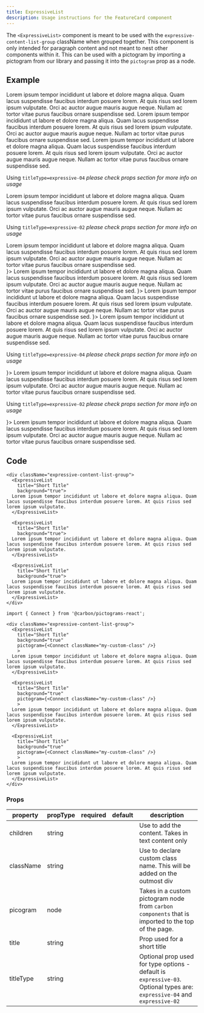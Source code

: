 ```yaml
---
title: ExpressiveList
description: Usage instructions for the FeatureCard component
---
```



<PageDescription>

The `<ExpressiveList>` component is meant to be used with the
`expressive-content-list-group` className when grouped together. This component
is only intended for paragraph content and not meant to nest other components
within it. This can be used with a pictogram by importing a pictogram from our
library and passing it into the `pictogram` prop as a node.

</PageDescription>

## Example

<Title>Content only</Title>

<div className="expressive-content-list-group">
  <ExpressiveList title="Short Title" background={true}>
    Lorem ipsum tempor incididunt ut labore et dolore magna aliqua. Quam lacus
    suspendisse faucibus interdum posuere lorem. At quis risus sed lorem ipsum
    vulputate. Orci ac auctor augue mauris augue neque. Nullam ac tortor vitae
    purus faucibus ornare suspendisse sed.
  </ExpressiveList>
  <ExpressiveList title="Short Title" background={true}>
    Lorem ipsum tempor incididunt ut labore et dolore magna aliqua. Quam lacus
    suspendisse faucibus interdum posuere lorem. At quis risus sed lorem ipsum
    vulputate. Orci ac auctor augue mauris augue neque. Nullam ac tortor vitae
    purus faucibus ornare suspendisse sed.
  </ExpressiveList>
  <ExpressiveList title="Short Title" background={true}>
    Lorem ipsum tempor incididunt ut labore et dolore magna aliqua. Quam lacus
    suspendisse faucibus interdum posuere lorem. At quis risus sed lorem ipsum
    vulputate. Orci ac auctor augue mauris augue neque. Nullam ac tortor vitae
    purus faucibus ornare suspendisse sed.
  </ExpressiveList>
</div>

Using `titleType=expressive-04` _please check props section for more info on
usage_

<div className="expressive-content-list-group">
  <ExpressiveList
    title="Short Title"
    titleType="expressive-04"
    background={true}>
    Lorem ipsum tempor incididunt ut labore et dolore magna aliqua. Quam lacus
    suspendisse faucibus interdum posuere lorem. At quis risus sed lorem ipsum
    vulputate. Orci ac auctor augue mauris augue neque. Nullam ac tortor vitae
    purus faucibus ornare suspendisse sed.
  </ExpressiveList>
</div>

Using `titleType=expressive-02` _please check props section for more info on
usage_

<div className="expressive-content-list-group">
  <ExpressiveList
    title="Short Title"
    titleType="expressive-02"
    background={true}>
    Lorem ipsum tempor incididunt ut labore et dolore magna aliqua. Quam lacus
    suspendisse faucibus interdum posuere lorem. At quis risus sed lorem ipsum
    vulputate. Orci ac auctor augue mauris augue neque. Nullam ac tortor vitae
    purus faucibus ornare suspendisse sed.
  </ExpressiveList>
</div>

<Title>With pictograms</Title>

<div className="expressive-content-list-group">
  <ExpressiveList
    title="Short Title"
    background={true}
    pictogram={<Connect aria-label="Add" className="my-custom-class" />}>
    Lorem ipsum tempor incididunt ut labore et dolore magna aliqua. Quam lacus
    suspendisse faucibus interdum posuere lorem. At quis risus sed lorem ipsum
    vulputate. Orci ac auctor augue mauris augue neque. Nullam ac tortor vitae
    purus faucibus ornare suspendisse sed.
  </ExpressiveList>
  <ExpressiveList
    title="Short Title"
    background={true}
    pictogram={<Connect aria-label="Add" className="my-custom-class" />}>
    Lorem ipsum tempor incididunt ut labore et dolore magna aliqua. Quam lacus
    suspendisse faucibus interdum posuere lorem. At quis risus sed lorem ipsum
    vulputate. Orci ac auctor augue mauris augue neque. Nullam ac tortor vitae
    purus faucibus ornare suspendisse sed.
  </ExpressiveList>
  <ExpressiveList
    title="Short Title"
    background={true}
    pictogram={<Connect aria-label="Add" className="my-custom-class" />}>
    Lorem ipsum tempor incididunt ut labore et dolore magna aliqua. Quam lacus
    suspendisse faucibus interdum posuere lorem. At quis risus sed lorem ipsum
    vulputate. Orci ac auctor augue mauris augue neque. Nullam ac tortor vitae
    purus faucibus ornare suspendisse sed.
  </ExpressiveList>
</div>

Using `titleType=expressive-04` _please check props section for more info on
usage_

<div className="expressive-content-list-group">
  <ExpressiveList
    title="Short Title"
    titleType="expressive-04"
    background={true}
    pictogram={<Connect aria-label="Add" className="my-custom-class" />}>
    Lorem ipsum tempor incididunt ut labore et dolore magna aliqua. Quam lacus
    suspendisse faucibus interdum posuere lorem. At quis risus sed lorem ipsum
    vulputate. Orci ac auctor augue mauris augue neque. Nullam ac tortor vitae
    purus faucibus ornare suspendisse sed.
  </ExpressiveList>
</div>

Using `titleType=expressive-02` _please check props section for more info on
usage_

<div className="expressive-content-list-group">
  <ExpressiveList
    title="Short Title"
    titleType="expressive-02"
    background={true}
    pictogram={<Connect aria-label="Add" className="my-custom-class" />}>
    Lorem ipsum tempor incididunt ut labore et dolore magna aliqua. Quam lacus
    suspendisse faucibus interdum posuere lorem. At quis risus sed lorem ipsum
    vulputate. Orci ac auctor augue mauris augue neque. Nullam ac tortor vitae
    purus faucibus ornare suspendisse sed.
  </ExpressiveList>
</div>

## Code

<Title>Content only</Title>

```mdx path=components/ExpressiveList/ExpressiveList.js src=https://github.com/carbon-design-system/gatsby-theme-carbon/tree/main/packages/gatsby-theme-carbon/src/components/ExpressiveList
<div className="expressive-content-list-group">
  <ExpressiveList 
    title="Short Title"
    background="true">
  Lorem ipsum tempor incididunt ut labore et dolore magna aliqua. Quam lacus suspendisse faucibus interdum posuere lorem. At quis risus sed lorem ipsum vulputate.
  </ExpressiveList>

  <ExpressiveList 
    title="Short Title"
    background="true">
  Lorem ipsum tempor incididunt ut labore et dolore magna aliqua. Quam lacus suspendisse faucibus interdum posuere lorem. At quis risus sed lorem ipsum vulputate.
  </ExpressiveList>
    
  <ExpressiveList 
    title="Short Title"
    background="true">
  Lorem ipsum tempor incididunt ut labore et dolore magna aliqua. Quam lacus suspendisse faucibus interdum posuere lorem. At quis risus sed lorem ipsum vulputate.
  </ExpressiveList>
</div>
```

<Title>With pictograms</Title>

```mdx path=components/ExpressiveList/ExpressiveList.js src=https://github.com/carbon-design-system/gatsby-theme-carbon/tree/main/packages/gatsby-theme-carbon/src/components/ExpressiveList
import { Connect } from '@carbon/pictograms-react';

<div className="expressive-content-list-group">
  <ExpressiveList 
    title="Short Title"
    background="true"
    pictogram={<Connect className="my-custom-class" />}
    >
  Lorem ipsum tempor incididunt ut labore et dolore magna aliqua. Quam lacus suspendisse faucibus interdum posuere lorem. At quis risus sed lorem ipsum vulputate.
  </ExpressiveList>

  <ExpressiveList 
    title="Short Title"
    background="true"
    pictogram={<Connect className="my-custom-class" />}
    >
  Lorem ipsum tempor incididunt ut labore et dolore magna aliqua. Quam lacus suspendisse faucibus interdum posuere lorem. At quis risus sed lorem ipsum vulputate.
  </ExpressiveList>
    
  <ExpressiveList 
    title="Short Title"
    background="true"
    pictogram={<Connect className="my-custom-class" />}
    >
  Lorem ipsum tempor incididunt ut labore et dolore magna aliqua. Quam lacus suspendisse faucibus interdum posuere lorem. At quis risus sed lorem ipsum vulputate.
  </ExpressiveList>
</div>
```

### Props

| property  | propType | required | default | description                                                                                                               |
| --------- | -------- | -------- | ------- | ------------------------------------------------------------------------------------------------------------------------- |
| children  | string   |          |         | Use to add the content. Takes in text content only                                                                        |
| className | string   |          |         | Use to declare custom class name. This will be added on the outmost div                                                   |
| picogram  | node     |          |         | Takes in a custom pictogram node from `carbon components` that is imported to the top of the page.                        |
| title     | string   |          |         | Prop used for a short title                                                                                               |
| titleType | string   |          |         | Optional prop used for type options - default is `expressive-03`. Optional types are: `expressive-04` and `expressive-02` |
